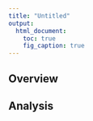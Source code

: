 ```yaml
---
title: "Untitled"
output:
  html_document:
    toc: true
    fig_caption: true
---
```


## Overview

## Analysis